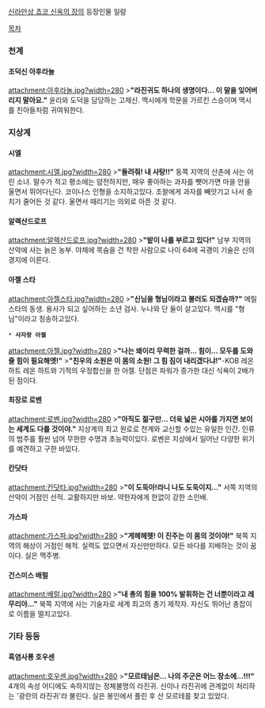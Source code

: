 [[신라만상 쵸코 신옥의 장]]의 등장인물 일람

[[목차]]
=== 천계 ===
==== 조덕신 아후라놀 ====
attachment:아후라놀.jpg?width=280
>'''"라진귀도 하나의 생명이다... 이 말을 잊어버리지 말아요."'''
윤리와 도덕을 담당하는 고제신. 맥시에게 학문을 가르킨 스승이며 맥시를 친아들처럼 귀여워한다.
=== 지상계 ===
==== 시엘 ====
attachment:시엘.jpg?width=280
>'''"돌려줘! 내 사탕!!"'''
동쪽 지역의 산촌에 사는 어린 소녀. 말수가 적고 평소에는 얌전하지만, 매우 좋아하는 과자를 뺏어가면 마을 안을 울면서 뛰어다닌다. 코이나스 인형을 소지하고있다. 조왈에게 과자를 빼앗기고 나서 충치가 줄어든 것 같다. 울면서 때리기는 의외로 아픈 것 같다. 
==== 알렉산드로프 ====
attachment:알렉산드로프.jpg?width=280
>'''"밭이 나를 부르고 있다!"'''
남부 지역의 산악에 사는 늙은 농부. 야채에 목숨을 건 착한 사람으로 나이 64에 곡괭이 기술은 신의 경지에 이른다. 
==== 아젤 스타 ====
attachment:아젤스타.jpg?width=280
>'''"신님을 형님이라고 불러도 되겠슴까?"'''
메릴 스타의 동생. 용사가 되고 싶어하는 소년 검사. 누나와 단 둘이 살고있다. 맥시를 "형님"이라고 칭송하고있다. 
 * '''사자왕 아젤'''
attachment:아젤.jpg?width=280
>'''"나는 왜이리 무력한 걸까... 힘이... 모두를 도와줄 힘이 필요해엣!"'''
>'''"친우의 소원은 이 몸의 소원! 그 힘 짐이 내리겠다냐!"'''-KOB 레온 하트
레온 하트와 기적의 우정합신을 한 아젤. 단점은 파워가 증가한 대신 식욕이 2배가 된 점이다.
==== 최장로 로벤 ====
attachment:로벤.jpg?width=280
>'''"아직도 젊구만... 더욱 넓은 시야를 가지면 보이는 세계도 다를 것이야."'''
지상계의 최고 원로로 천계와 교신할 수있는 유일한 인간. 인류의 범주를 훨씬 넘어 무한한 수명과 초능력이있다. 로벤은 지상에서 일어난 다양한 위기를 예견하고 구한 바있다.
==== 칸닷타 ====
attachment:칸닷타.jpg?width=280
>'''"이 도둑아!라니 나도 도둑이지..."'''
서쪽 지역의 산악이 거점인 산적. 교활하지만 바보. 약한자에게 한없이 강한 소인배.
==== 가스파 ====
attachment:가스파.jpg?width=280
>'''"게헤헤헷! 이 진주는 이 몸의 것이야!"'''
북쪽 지역의 해상이 거점인 해적. 실력도 없으면서 자신만만하다. 모든 바다를 지배하는 것이 꿈이다. 실은 맥주병.
==== 건스미스 배럴 ====
attachment:배럴.jpg?width=280
>'''"내 총의 힘을 100% 발휘하는 건 너뿐이라고 레무리아..."'''
북쪽 지역에 사는 기술자로 세계 최고의 총기 제작자. 자신도 뛰어난 총잡이로 이름을 떨치고있다.
=== 기타 등등 ===
==== 흑염사룡 호우센 ====
attachment:호우센.jpg?width=280
>'''"모르테님은... 나의 주군은 어느 장소에...!!!"'''
4개의 속성 어디에도 속하지않는 정체불명의 라진귀. 신이나 라진귀에 관계없이 처리하는 '광란의 라진귀'라 불린다. 실은 봉인에서 풀린 후 산 모르테를 찾고 있었다.
